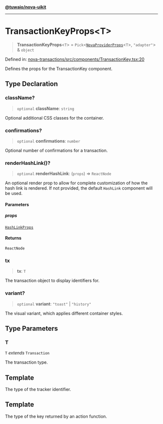 [**@tuwaio/nova-uikit**](../../../README.md)

***

# TransactionKeyProps\<T\>

> **TransactionKeyProps**\<`T`\> = `Pick`\<[`NovaProviderProps`](../providers/type-aliases/NovaProviderProps.md)\<`T`\>, `"adapter"`\> & `object`

Defined in: [nova-transactions/src/components/TransactionKey.tsx:20](https://github.com/TuwaIO/nova-uikit/blob/0b297c472eee91386614e9a3e496df0839899583/packages/nova-transactions/src/components/TransactionKey.tsx#L20)

Defines the props for the TransactionKey component.

## Type Declaration

### className?

> `optional` **className**: `string`

Optional additional CSS classes for the container.

### confirmations?

> `optional` **confirmations**: `number`

Optional number of confirmations for a transaction.

### renderHashLink()?

> `optional` **renderHashLink**: (`props`) => `ReactNode`

An optional render prop to allow for complete customization of how the hash link is rendered.
If not provided, the default `HashLink` component will be used.

#### Parameters

##### props

[`HashLinkProps`](HashLinkProps.md)

#### Returns

`ReactNode`

### tx

> **tx**: `T`

The transaction object to display identifiers for.

### variant?

> `optional` **variant**: `"toast"` \| `"history"`

The visual variant, which applies different container styles.

## Type Parameters

### T

`T` *extends* `Transaction`

The transaction type.

## Template

The type of the tracker identifier.

## Template

The type of the key returned by an action function.
